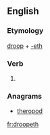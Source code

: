 ==English==

===Etymology===
[[droop]] + [[-eth]]

===Verb===
{{en-verb form}}

# {{archaic third-person singular of|droop}}

===Anagrams===
* [[theropod#English|theropod]]

[[fr:droopeth]]